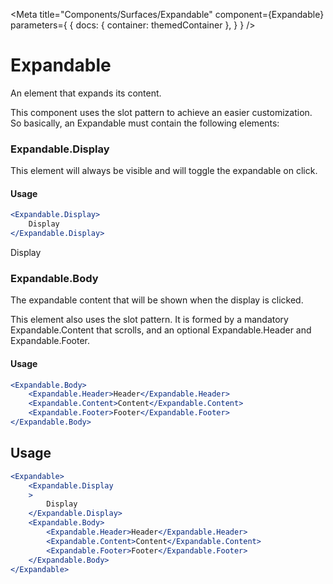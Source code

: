 
<Meta
    title="Components/Surfaces/Expandable"
    component={Expandable}
    parameters={
        {
            docs: {
                container: themedContainer
            },
        }
    }
/>

# Expandable

An element that expands its content.

This component uses the slot pattern to achieve an easier customization. So basically, an Expandable must contain the following elements:

### Expandable.Display

This element will always be visible and will toggle the expandable on click.

#### Usage

````jsx
<Expandable.Display>
    Display
</Expandable.Display>
````

<Canvas>
    <Expandable.Display>
        Display
    </Expandable.Display>
</Canvas>

### Expandable.Body

The expandable content that will be shown when the display is clicked.

This element also uses the slot pattern. It is formed by a mandatory Expandable.Content that scrolls, and an optional Expandable.Header and Expandable.Footer.

#### Usage

````jsx
<Expandable.Body>
    <Expandable.Header>Header</Expandable.Header>
    <Expandable.Content>Content</Expandable.Content>
    <Expandable.Footer>Footer</Expandable.Footer>
</Expandable.Body>
````

<Canvas>
    <BodyExample />
</Canvas>

## Usage

````jsx
<Expandable>
    <Expandable.Display
    >
        Display
    </Expandable.Display>
    <Expandable.Body>
        <Expandable.Header>Header</Expandable.Header>
        <Expandable.Content>Content</Expandable.Content>
        <Expandable.Footer>Footer</Expandable.Footer>
    </Expandable.Body>
</Expandable>
````

<Canvas>
    <ExpandableExample />
</Canvas>

